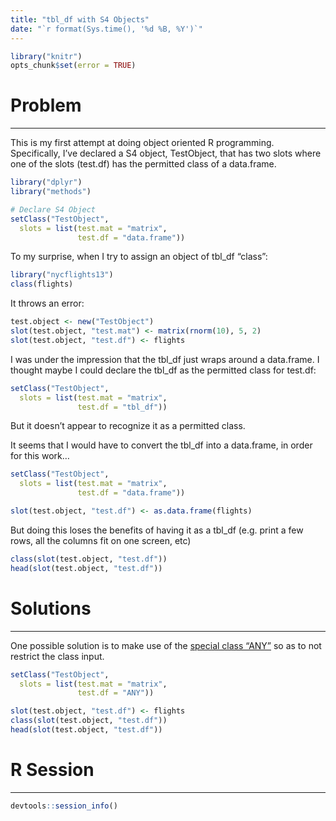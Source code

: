 ```yaml
---
title: "tbl_df with S4 Objects"
date: "`r format(Sys.time(), '%d %B, %Y')`"
---
```


```r
library("knitr")
opts_chunk$set(error = TRUE)
```

# Problem
***

This is my first attempt at doing object oriented R programming. Specifically, I've declared a S4 object, TestObject, that has two slots where one of the slots (test.df) has the permitted class of a data.frame. 

```r
library("dplyr")
library("methods")

# Declare S4 Object
setClass("TestObject",
  slots = list(test.mat = "matrix",
               test.df = "data.frame"))
```

To my surprise, when I try to assign an object of tbl_df "class":

```r
library("nycflights13")
class(flights)
```

It throws an error:

```r
test.object <- new("TestObject")
slot(test.object, "test.mat") <- matrix(rnorm(10), 5, 2)
slot(test.object, "test.df") <- flights
```

I was under the impression that the tbl_df just wraps around a data.frame. I thought maybe I could declare the tbl_df as the permitted class for test.df:

```r
setClass("TestObject",
  slots = list(test.mat = "matrix",
               test.df = "tbl_df"))
```

But it doesn't appear to recognize it as a permitted class. 

It seems that I would have to convert the tbl_df into a data.frame, in order for this work...

```r
setClass("TestObject",
  slots = list(test.mat = "matrix",
               test.df = "data.frame"))

slot(test.object, "test.df") <- as.data.frame(flights)
```

But doing this loses the benefits of having it as a tbl_df (e.g. print a few rows, all the columns fit on one screen, etc)

```r
class(slot(test.object, "test.df"))
head(slot(test.object, "test.df"))
```

# Solutions
***

One possible solution is to make use of the [special class "ANY"](http://adv-r.had.co.nz/OO-essentials.html) so as to not restrict the class input.

```r
setClass("TestObject",
  slots = list(test.mat = "matrix",
               test.df = "ANY"))

slot(test.object, "test.df") <- flights
class(slot(test.object, "test.df"))
head(slot(test.object, "test.df"))
```

# R Session
***

```r
devtools::session_info()
```


